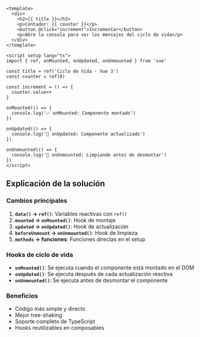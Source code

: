 ```vue
<template>
  <div>
    <h2>{{ title }}</h2>
    <p>Contador: {{ counter }}</p>
    <button @click="increment">Incrementar</button>
    <p>Abre la consola para ver los mensajes del ciclo de vida</p>
  </div>
</template>

<script setup lang="ts">
import { ref, onMounted, onUpdated, onUnmounted } from 'vue'

const title = ref('Ciclo de Vida - Vue 3')
const counter = ref(0)

const increment = () => {
  counter.value++
}

onMounted(() => {
  console.log('✅ onMounted: Componente montado')
})

onUpdated(() => {
  console.log('🔄 onUpdated: Componente actualizado')
})

onUnmounted(() => {
  console.log('🧹 onUnmounted: Limpiando antes de desmontar')
})
</script>
```

## Explicación de la solución

### Cambios principales

1. **`data()` → `ref()`**: Variables reactivas con `ref()`
2. **`mounted` → `onMounted()`**: Hook de montaje
3. **`updated` → `onUpdated()`**: Hook de actualización
4. **`beforeUnmount` → `onUnmounted()`**: Hook de limpieza
5. **`methods` → funciones**: Funciones directas en el setup

### Hooks de ciclo de vida

- **`onMounted()`**: Se ejecuta cuando el componente está montado en el DOM
- **`onUpdated()`**: Se ejecuta después de cada actualización reactiva
- **`onUnmounted()`**: Se ejecuta antes de desmontar el componente

### Beneficios

- Código más simple y directo
- Mejor tree-shaking
- Soporte completo de TypeScript
- Hooks reutilizables en composables

